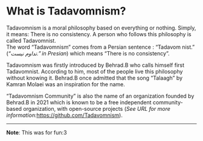= What is Tadavomnism? =

Tadavomnism is a moral philosophy based on everything or nothing. Simply, it means: There is no consistency. A person who follows this philosophy is called Tadavomnist.<br />
The word “Tadavomnism” comes from a Persian sentence : “Tadavom nist.” (''“تداوم نیست.” in Presian'') which means “There is no consistency”.

Tadavomnism was firstly introduced by Behrad.B who calls himself first Tadavomnist. According to him, most of the people live this philosophy without knowing it. Behrad.B once admitted that the song “Talaagh” by Kamran Molaei was an inspiration for the name.

“Tadavomnism Community” is also the name of an organization founded by Behrad.B in 2021 which is known to be a free independent community-based organization, with open-source projects (''See URL for more information: ''https://github.com/Tadavomnism).


-----

'''Note''': This was for fun:3
